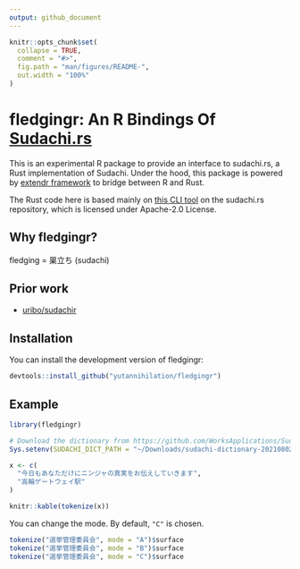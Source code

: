 ```yaml
---
output: github_document
---
```


<!-- README.md is generated from README.Rmd. Please edit that file -->

```r
knitr::opts_chunk$set(
  collapse = TRUE,
  comment = "#>",
  fig.path = "man/figures/README-",
  out.width = "100%"
)
```

# fledgingr: An R Bindings Of [Sudachi.rs](https://github.com/WorksApplications/sudachi.rs)

<!-- badges: start -->
<!-- badges: end -->

This is an experimental R package to provide an interface to sudachi.rs, a Rust implementation of Sudachi.
Under the hood, this package is powered by [extendr framework](https://extendr.github.io/) to bridge between R and Rust.


The Rust code here is based mainly on [this CLI tool](https://github.com/WorksApplications/sudachi.rs/blob/ad1f15818536a379c668ea48fcebaca2278df38e/sudachi-cli/src/main.rs) on
the sudachi.rs repository, which is licensed under Apache-2.0 License.

## Why fledgingr?

fledging = 巣立ち (sudachi)

## Prior work

* [uribo/sudachir](https://github.com/uribo/sudachir)

## Installation

You can install the development version of fledgingr:

``` r
devtools::install_github("yutannihilation/fledgingr")
```

## Example

```r
library(fledgingr)

# Download the dictionary from https://github.com/WorksApplications/SudachiDict
Sys.setenv(SUDACHI_DICT_PATH = "~/Downloads/sudachi-dictionary-20210802/system_full.dic")

x <- c(
  "今日もあなただけにニンジャの真実をお伝えしていきます",
  "高輪ゲートウェイ駅"
)

knitr::kable(tokenize(x))
```

You can change the mode. By default, `"C"` is chosen.

```r
tokenize("選挙管理委員会", mode = "A")$surface
tokenize("選挙管理委員会", mode = "B")$surface
tokenize("選挙管理委員会", mode = "C")$surface
```


